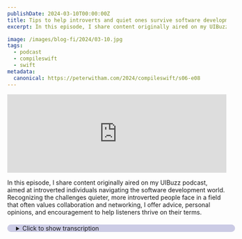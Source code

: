 ```yaml
---
publishDate: 2024-03-10T00:00:00Z
title: Tips to help introverts and quiet ones survive software development
excerpt: In this episode, I share content originally aired on my UIBuzz podcast, aimed at introverted individuals navigating the software development world.

image: /images/blog-fi/2024/03-10.jpg
tags:
  - podcast
  - compileswift
  - swift
metadata:
  canonical: https://peterwitham.com/2024/compileswift/s06-e08
---
```


<iframe width="100%" height="180" frameborder="no" scrolling="no" seamless="" src="https://share.transistor.fm/e/df1930e8"></iframe>

<Player/>

In this episode, I share content originally aired on my UIBuzz podcast, aimed at introverted individuals navigating the software development world. Recognizing the challenges quieter, more introverted people face in a field that often values collaboration and networking, I offer advice, personal opinions, and encouragement to help listeners thrive on their terms.


<details>
  <summary
      style="
     margin-top: 20px;
     margin-bottom: 80px;
     padding-left: 20px;
     border-radius: 10px;
     border-width: 1px;
     border-color: rgb(255,255,255,0.2);
     width: 100%;
     background-color: rgb(0, 0, 128, 0.2);
"
  >Click to show transcription</summary>

 #### Transcription
 
</details>
